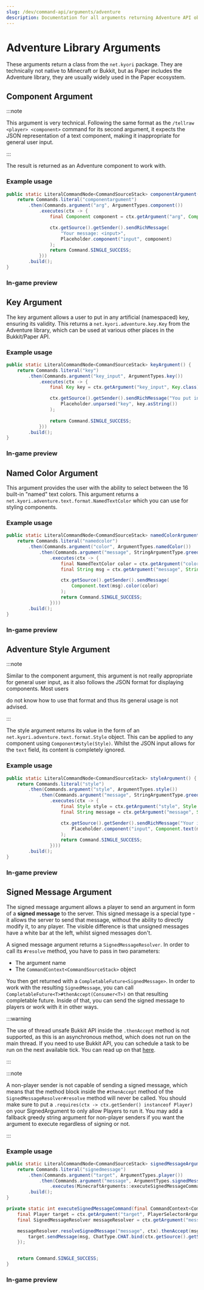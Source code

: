 ---
slug: /dev/command-api/arguments/adventure
description: Documentation for all arguments returning Adventure API objects.
---


# Adventure Library Arguments
These arguments return a class from the `net.kyori` package. They are technically not native to Minecraft or Bukkit, but as Paper includes the Adventure library, they are
usually widely used in the Paper ecosystem.

## Component Argument
:::note

This argument is very technical. Following the same format as the `/tellraw <player> <component>` command for its second argument, it expects the JSON
representation of a text component, making it inappropriate for general user input.

:::

The result is returned as an Adventure component to work with.

### Example usage
```java
public static LiteralCommandNode<CommandSourceStack> componentArgument() {
    return Commands.literal("componentargument")
        .then(Commands.argument("arg", ArgumentTypes.component())
            .executes(ctx -> {
                final Component component = ctx.getArgument("arg", Component.class);

                ctx.getSource().getSender().sendRichMessage(
                    "Your message: <input>",
                    Placeholder.component("input", component)
                );
                return Command.SINGLE_SUCCESS;
            }))
        .build();
}
```

### In-game preview
<FullWidthVideo src={ComponentMp4}/>


## Key Argument
The key argument allows a user to put in any artificial (namespaced) key, ensuring its validity. This returns a `net.kyori.adventure.key.Key` from the Adventure library, 
which can be used at various other places in the Bukkit/Paper API.

### Example usage
```java
public static LiteralCommandNode<CommandSourceStack> keyArgument() {
    return Commands.literal("key")
        .then(Commands.argument("key_input", ArgumentTypes.key())
            .executes(ctx -> {
                final Key key = ctx.getArgument("key_input", Key.class);

                ctx.getSource().getSender().sendRichMessage("You put in <aqua><key></aqua>!",
                    Placeholder.unparsed("key", key.asString())
                );                    
                
                return Command.SINGLE_SUCCESS;
            }))
        .build();
}
```

### In-game preview
<FullWidthVideo src={KeyMp4}/>


## Named Color Argument
This argument provides the user with the ability to select between the 16 built-in "named" text colors. This argument returns a
`net.kyori.adventure.text.format.NamedTextColor` which you can use for styling components.

### Example usage
```java
public static LiteralCommandNode<CommandSourceStack> namedColorArgument() {
    return Commands.literal("namedcolor")
        .then(Commands.argument("color", ArgumentTypes.namedColor())
            .then(Commands.argument("message", StringArgumentType.greedyString())
                .executes(ctx -> {
                    final NamedTextColor color = ctx.getArgument("color", NamedTextColor.class);
                    final String msg = ctx.getArgument("message", String.class);

                    ctx.getSource().getSender().sendMessage(
                        Component.text(msg).color(color)
                    );
                    return Command.SINGLE_SUCCESS;
                })))
        .build();
}
```

### In-game preview
<FullWidthVideo src={NamedColorMp4}/>


## Adventure Style Argument
:::note

Similar to the component argument, this argument is not really appropriate for general user input, as it also follows the JSON format for displaying components. Most users

do not know how to use that format and thus its general usage is not advised.

:::

The style argument returns its value in the form of an `net.kyori.adventure.text.format.Style` object. This can be applied to any component using `Component#style(Style)`.
Whilst the JSON input allows for the `text` field, its content is completely ignored.

### Example usage
```java
public static LiteralCommandNode<CommandSourceStack> styleArgument() {
    return Commands.literal("style")
        .then(Commands.argument("style", ArgumentTypes.style())
            .then(Commands.argument("message", StringArgumentType.greedyString())
                .executes(ctx -> {
                    final Style style = ctx.getArgument("style", Style.class);
                    final String message = ctx.getArgument("message", String.class);

                    ctx.getSource().getSender().sendRichMessage("Your input: <input>",
                        Placeholder.component("input", Component.text(message).style(style))
                    );
                    return Command.SINGLE_SUCCESS;
                })))
        .build();
}
```

### In-game preview
<FullWidthVideo src={StyleMp4}/>


## Signed Message Argument
The signed message argument allows a player to send an argument in form of a **signed message** to the server. This signed message is a special type - it
allows the server to send that message, without the ability to directly modify it, to any player. The visible difference is that unsigned messages have a white bar at the left,
whilst signed messages don't.

A signed message argument returns a `SignedMessageResolver`. In order to call its `#resolve` method, you have to pass in two parameters:
* The argument name
* The `CommandContext<CommandSourceStack>` object

You then get returned with a `CompletableFuture<SignedMessage>`. In order to work with the resulting `SignedMessage`, you can call `CompletableFuture<T>#thenAccept(Consumer<T>)`
on that resulting completable future. Inside of that, you can send the signed message to players or work with it in other ways.

:::warning

The use of thread unsafe Bukkit API inside the `.thenAccept` method is not supported, as this is an asynchronous method, which does not run on the main thread.
If you need to use Bukkit API, you can schedule a task to be run on the next available tick. You can read up on that [here](../../scheduler.mdx).

:::

:::note

A non-player sender is not capable of sending a signed message, which means that the method block inside the `#thenAccept` method of the `SignedMessageResolver#resolve` method
will never be called. You should make sure to put a `.requires(ctx -> ctx.getSender() instanceof Player)` on your SignedArgument to only allow Players to run it. You may
add a fallback greedy string argument for non-player senders if you want the argument to execute regardless of signing or not.

:::

### Example usage
```java title="MinecraftArguments.java"
public static LiteralCommandNode<CommandSourceStack> signedMessageArgument() {
    return Commands.literal("signedmessage")
        .then(Commands.argument("target", ArgumentTypes.player())
            .then(Commands.argument("message", ArgumentTypes.signedMessage())
                .executes(MinecraftArguments::executeSignedMessageCommand)))
        .build();
}

private static int executeSignedMessageCommand(final CommandContext<CommandSourceStack> ctx) throws CommandSyntaxException {
    final Player target = ctx.getArgument("target", PlayerSelectorArgumentResolver.class).resolve(ctx.getSource()).getFirst();
    final SignedMessageResolver messageResolver = ctx.getArgument("message", SignedMessageResolver.class);

    messageResolver.resolveSignedMessage("message", ctx).thenAccept(msg -> {
        target.sendMessage(msg, ChatType.CHAT.bind(ctx.getSource().getSender().name()));
    });


    return Command.SINGLE_SUCCESS;
}
```

### In-game preview
<FullWidthVideo src={SignedMessageMp4}/>